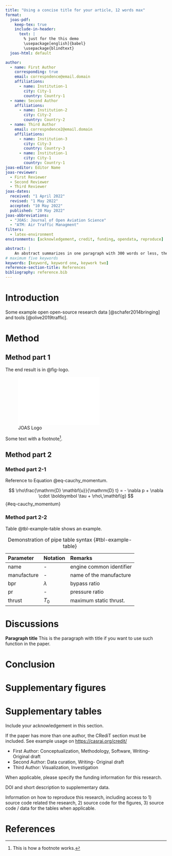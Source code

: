 ```yaml
---
title: "Using a concise title for your article, 12 words max"
format:
  joas-pdf:
    keep-tex: true
    include-in-header: 
      text: |
        % just for the this demo
        \usepackage[english]{babel}
        \usepackage{blindtext} 
  joas-html: default

author:
  - name: First Author
    corresponding: true
    email: correspndence@email.domain
    affiliations:
      - name: Institution-1
        city: City-1
        country: Country-1
  - name: Second Author
    affiliations:
      - name: Institution-2
        city: City-2
        country: Country-2
  - name: Third Author
    email: correspndence2@email.domain
    affiliations:
      - name: Institution-3
        city: City-3
        country: Country-3
      - name: Institution-1
        city: City-1
        country: Country-1
joas-editor: Editor Name
joas-reviewer:
  - First Reviewer
  - Second Reviewer
  - Third Reviewer
joas-dates:
  received: "1 April 2022"
  revised: "1 May 2022"
  accepted: "10 May 2022"
  published: "20 May 2022"
joas-abbreviations:
  - "JOAS: Journal of Open Aviation Science"
  - "ATM: Air Traffic Managment"
filters:
  - latex-environment
environments: [acknowledgement, credit, funding, opendata, reproduce]

abstract: |
    An abstract summarizes in one paragraph with 300 words or less, the major aspects of the entire paper. They often include: 1) the overall purpose of the study and the research problem you investigated; 2) the basic design of you research approach; 3) major findings as a result of your analysis; and, 4) a brief summary of your interpretations and conclusions. 
# maximum five keywords
keywords: [keyword, keyword one, keywork two]
reference-section-title: References
bibliography: reference.bib  
---
```


# Introduction {#sec-intro}

\blindtext 
Some example open open-source research data [@schafer2014bringing] and tools [@olive2019traffic]. 

\blindtext[2]

# Method

## Method part 1

\blindtext The end result is in @fig-logo.

![JOAS Logo](_extensions/quarto-journals/joas/extra/joas-logo.pdf){#fig-logo width=60% fig-align="center"}

\blindtext

Some text with a footnote[^1].

[^1]: This is how a footnote works.



## Method part 2

### Method part 2-1

\blindtext Reference to Equation @eq-cauchy_momentum.

$$
\rho\frac{\mathrm{D} \mathbf{u}}{\mathrm{D} t} = - \nabla p + \nabla \cdot \boldsymbol \tau + \rho\,\mathbf{g}
$$ {#eq-cauchy_momentum}




### Method part 2-2

\blindtext Table @tbl-example-table shows an example.

| Parameter   | Notation  | Remarks                  |
|:------------|:----------|:-------------------------|
| name        | -         | engine common identifier |
| manufacture | -         | name of the manufacture  |
| bpr         | $\lambda$ | bypass ratio             |
| pr          | -         | pressure ratio           |
| thrust      | $T_0$     | maximum static thrust.   |

: Demonstration of pipe table syntax {#tbl-example-table}


\blindtext

# Discussions

**Paragraph title** This is the paragraph with title if you want to use such function in the paper. \blindtext


# Conclusion

\blindtext


\appendix

# Supplementary figures {.appendix}

\blindtext

# Supplementary tables

\blindtext



::: {.acknowledgement}
Include your acknowledgement in this section.
:::

::: {.credit}
If the paper has more than one author, the CRediT section must be included.
See example usage on <https://casrai.org/credit/>

* First Author: Conceptualization, Methodology, Software, Writing- Original draft
* Second Author: Data curation, Writing- Original draft
* Third Author: Visualization, Investigation
:::


<!-- Author contributions (CRediT) are mandatory for all papers with more than one author -->
::: {.funding}
When applicable, please specify the funding information for this research.
:::

<!-- Data statement is mandatory for all papers -->
::: {.opendata}
DOI and short description to supplementary data.
:::

<!-- reproducibility statement is mandatory for all papers -->
::: {.reproduce}
Information on how to reproduce this research, including access to 1) source code related the research, 2) source code for the figures, 3) source code / data for the tables when applicable.
:::





# References {.unnumbered}

::: {#refs}
:::
